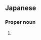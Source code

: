 ==Japanese==
{{ja-kanjitab|わか|せ}}

===Proper noun===
{{ja-pos|わかせ|proper}}

# {{surname|lang=ja|sort=わかせ}}